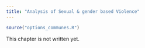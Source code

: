 ```yaml
---
title: "Analysis of Sexual & gender based Violence"
---
```


```r
source("options_communes.R")
```


<div class="important">
This chapter is not written yet.
</div>